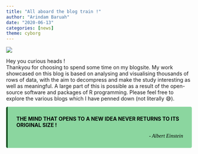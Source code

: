 ```yaml
---
title: "All aboard the blog train !"
author: "Arindam Baruah"
date: "2020-06-13"
categories: [news]
theme: cyborg
---
```


![](image.gif)


Hey you curious heads ! \
Thankyou for choosing to spend some time on my blogsite. My work showcased on this blog is based on analysing and visualising thousands of rows of data, with the aim to decompress and make the study interesting as well as meaningful. A large part of this is possible as a result of the open-source software and packages of R programming. Please feel free to explore the various blogs which I have penned down (not literally 😅).




<div class="warning" style='background-color:#8bd69f; color: #000301; border-left: solid #044716 4px; border-radius: 4px; padding:0.7em;'>
<span>
<p style='margin-top:1em; text-align:center'>
<p style='margin-left:1em;'>


<b> THE MIND THAT OPENS TO A NEW IDEA NEVER RETURNS TO ITS ORIGINAL SIZE !
</p>
<p style='margin-bottom:1em; margin-right:1em; text-align:right; font-family:Georgia'> </b> <i>- Albert Einstein</i>
</p></span>
</div>


